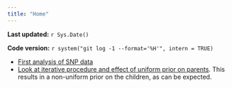 ```yaml
---
title: "Home"
---
```


**Last updated:** `r Sys.Date()`

**Code version:** `r system("git log -1 --format='%H'", intern = TRUE)`


* [First analysis of SNP data](snp_analysis.html)
* [Look at iterative procedure and effect of uniform prior on parents](iter_procedure.html). This results in a non-uniform prior on the children, as can be expected.
